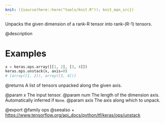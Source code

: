 ```yaml
---
knit: ({source(here::here("tools/knit.R")); knit_man_src})
---
```

Unpacks the given dimension of a rank-R tensor into rank-(R-1) tensors.

@description

# Examples
```python
x = keras.ops.array([[1, 2], [3, 4]])
keras.ops.unstack(x, axis=0)
# [array([1, 2]), array([3, 4])]
```

@returns
A list of tensors unpacked along the given axis.

@param x The input tensor.
@param num The length of the dimension axis. Automatically inferred
    if `None`.
@param axis The axis along which to unpack.

@export
@family ops
@seealso
+ <https://www.tensorflow.org/api_docs/python/tf/keras/ops/unstack>
